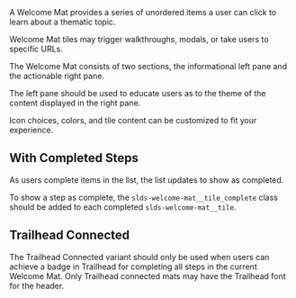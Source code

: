 
<div className="doc lead">
  A Welcome Mat provides a series of unordered items a user can click to learn about a thematic topic.
</div>

<Example title="Welcome Mat Base">
  <CodeView>
    <WelcomeMat />
  </CodeView>
</Example>

Welcome Mat tiles may trigger walkthroughs, modals, or take users to specific URLs.

The Welcome Mat consists of two sections, the informational left pane and the actionable right pane. 

The left pane should be used to educate users as to the theme of the content displayed in the right pane.

Icon choices, colors, and tile content can be customized to fit your experience.

## With Completed Steps

As users complete items in the list, the list updates to show as completed.

<Example title="Welcome Mat Completed Steps">
  <CodeView>
    <WelcomeMat showAsCompleted />
  </CodeView>
</Example>

To show a step as complete, the `slds-welcome-mat__tile_complete` class should be added to each completed `slds-welcome-mat__tile`.

## Trailhead Connected

The Trailhead Connected variant should only be used when users can achieve a badge in Trailhead for completing all steps in the current Welcome Mat. Only Trailhead connected mats may have the Trailhead font for the header.

<Example title="Welcome Mat Trailhead">
  <CodeView>
    <WelcomeMat trailhead />
  </CodeView>
</Example>
